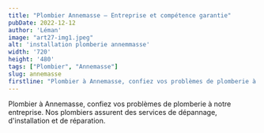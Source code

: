 ```yaml
---
title: "Plombier Annemasse – Entreprise et compétence garantie"
pubDate: 2022-12-12
author: 'Léman'
image: "art27-img1.jpeg"
alt: 'installation plomberie annemmasse'
width: '720'
height: '480'
tags: ["Plombier", "Annemasse"]
slug: annemasse
firstline: "Plombier à Annemasse, confiez vos problèmes de plomberie à notre entreprise. Nos plombiers assurent des services de dépannage, d'installation et de réparation."
---
```


<div class="flex justify-center items-center">
  <p class="text-center">
    Plombier à Annemasse, confiez vos problèmes de plomberie à notre entreprise. Nos plombiers assurent des services de dépannage, d'installation et de réparation.
  </p>
</div>